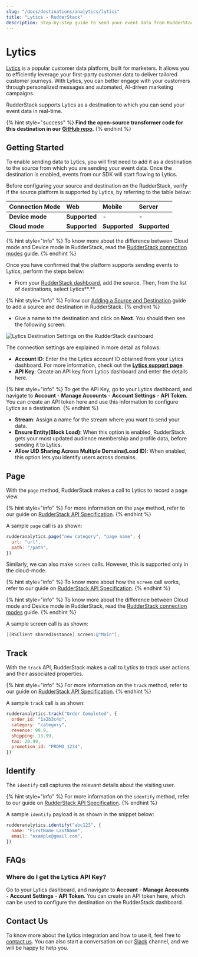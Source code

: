 ```yaml
---
slug: "/docs/destinations/analytics/lytics"
title: "Lytics - RudderStack"
description: Step-by-step guide to send your event data from RudderStack to Lytics.
---
```


# Lytics

[Lytics](https://www.lytics.com/) is a popular customer data platform, built for marketers. It allows you to efficiently leverage your first-party customer data to deliver tailored customer journeys. With Lytics, you can better engage with your customers through personalized messages and automated, AI-driven marketing campaigns.

RudderStack supports Lytics as a destination to which you can send your event data in real-time.

{% hint style="success" %}
**Find the open-source transformer code for this destination in our** [**GitHub repo**](https://github.com/rudderlabs/rudder-transformer/tree/master/v0/destinations/lytics)**.**
{% endhint %}

## Getting Started

To enable sending data to Lytics, you will first need to add it as a destination to the source from which you are sending your event data. Once the destination is enabled, events from our SDK will start flowing to Lytics.

Before configuring your source and destination on the RudderStack, verify if the source platform is supported by Lytics, by referring to the table below:

| **Connection Mode** | **Web**       | **Mobile**    | **Server**    |
| :------------------ | :------------ | :------------ | :------------ |
| **Device mode**     | **Supported** | -             | **-**         |
| **Cloud mode**      | **Supported** | **Supported** | **Supported** |

{% hint style="info" %}
To know more about the difference between Cloud mode and Device mode in RudderStack, read the [RudderStack connection modes](https://docs.rudderstack.com/get-started/rudderstack-connection-modes) guide.
{% endhint %}

Once you have confirmed that the platform supports sending events to Lytics, perform the steps below:

- From your [RudderStack dashboard](https://app.rudderstack.com/signup?type=freetrial), add the source. Then, from the list of destinations, select Lytics**.**

{% hint style="info" %}
Follow our [Adding a Source and Destination](https://docs.rudderstack.com/getting-started/adding-source-and-destination-rudderstack) guide to add a source and destination in RudderStack.
{% endhint %}

- Give a name to the destination and click on **Next**. You should then see the following screen:

![Lytics Destination Settings on the RudderStack dashboard](../../.gitbook/assets/lytics.png)

The connection settings are explained in more detail as follows:

- **Account ID**: Enter the the Lytics account ID obtained from your Lytics dashboard. For more information, check out the [**Lytics support page**](https://support.lytics.com/hc/en-us/articles/115001231351-How-do-I-find-my-Lytics-account-ID-).
- **API Key**: Create an API key from Lytics dashboard and enter the details here.

{% hint style="info" %}
To get the API Key, go to your Lytics dashboard, and navigate to **Account** - **Manage Accounts** - **Account Settings** - **API Token**. You can create an API token here and use this information to configure Lytics as a destination.
{% endhint %}

- **Stream**: Assign a name for the stream where you want to send your data.
- **Ensure Entity\(Block Load\)**: When this option is enabled, RudderStack gets your most updated audience membership and profile data, before sending it to Lytics.
- **Allow UID Sharing Across Multiple Domains\(Load ID\)**: When enabled, this option lets you identify users across domains.

## Page

With the `page` method, RudderStack makes a call to Lytics to record a page view.

{% hint style="info" %}
For more information on the `page` method, refer to our guide on [RudderStack API Specification](https://docs.rudderstack.com/rudderstack-api-spec).
{% endhint %}

A sample `page` call is as shown:

```javascript
rudderanalytics.page("new category", "page name", {
  url: "url",
  path: "/path",
})
```

Similarly, we can also make `screen` calls. However, this is supported only in the cloud-mode.

{% hint style="info" %}
To know more about how the `screen` call works, refer to our guide on [RudderStack API Specification](https://docs.rudderstack.com/rudderstack-api-spec/http-api-specification#9-screen).
{% endhint %}

{% hint style="info" %}
To know more about the difference between Cloud mode and Device mode in RudderStack, read the [RudderStack connection modes](https://docs.rudderstack.com/get-started/rudderstack-connection-modes) guide.
{% endhint %}

A sample screen call is as shown:

```objectivec
[[RSClient sharedInstance] screen:@"Main"];
```

## Track

With the `track` API, RudderStack makes a call to Lytics to track user actions and their associated properties.

{% hint style="info" %}
For more information on the `track` method, refer to our guide on [RudderStack API Specification](https://docs.rudderstack.com/rudderstack-api-spec).
{% endhint %}

A sample `track` call is as shown:

```javascript
rudderanalytics.track("Order Completed", {
  order_id: "1a2b3c4d",
  category: "category",
  revenue: 99.9,
  shipping: 13.99,
  tax: 20.99,
  promotion_id: "PROMO_1234",
})
```

## Identify

The `identify` call captures the relevant details about the visiting user.

{% hint style="info" %}
For more information on the `identify` method, refer to our guide on [RudderStack API Specification](https://docs.rudderstack.com/rudderstack-api-spec).
{% endhint %}

A sample `identify` payload is as shown in the snippet below:

```javascript
rudderanalytics.identify("abc123", {
  name: "FirstName LastName",
  email: "example@gmail.com",
})
```

## FAQs

### Where do I get the Lytics API Key?

Go to your Lytics dashboard, and navigate to **Account** - **Manage Accounts** - **Account Settings** - **API Token**. You can create an API token here, which can be used to configure the destination on the RudderStack dashboard.

## Contact Us

To know more about the Lytics integration and how to use it, feel free to [contact us](mailto:%20docs@rudderstack.com). You can also start a conversation on our [Slack](https://resources.rudderstack.com/join-rudderstack-slack) channel, and we will be happy to help you.
